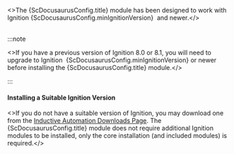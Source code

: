 
<>The {ScDocusaurusConfig.title} module has been designed to work with Ignition {ScDocusaurusConfig.minIgnitionVersion}
&nbsp;and newer.</><br/><br/>

:::note

<>If you have a previous version of Ignition 8.0 or 8.1, you will need to upgrade to Ignition&nbsp;
{ScDocusaurusConfig.minIgnitionVersion} or newer before installing the {ScDocusaurusConfig.title} module.</>

:::

#### Installing a Suitable Ignition Version

<>If you do not have a suitable version of Ignition, you may download one from
the <a href="https://inductiveautomation.com/downloads/ignition/">Inductive Automation Downloads Page</a>.
The {ScDocusaurusConfig.title} module does not require additional Ignition modules to be installed, only the core
installation (and included modules) is required.</><br/>